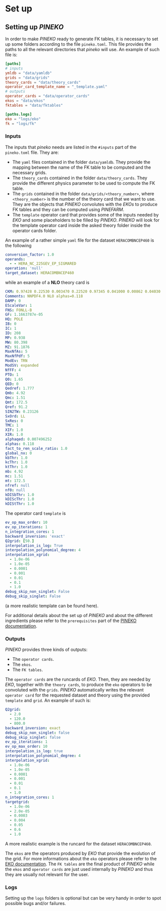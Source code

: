 
# Set up

## Setting up _PINEKO_

In order to make _PINEKO_ ready to generate FK tables, it is necessary to set up
some folders according to the file `pineko.toml`. This file provides the paths
to all the relevant directories that _pineko_ will use.
An example of such file is:

```toml
[paths]
# inputs
ymldb = "data/yamldb"
grids = "data/grids"
theory_cards = "data/theory_cards"
operator_card_template_name = "_template.yaml"
# outputs
operator_cards = "data/operator_cards"
ekos = "data/ekos"
fktables = "data/fktables"

[paths.logs]
eko = "logs/eko"
fk = "logs/fk"
```

### Inputs

The inputs that _pineko_ needs are listed in the `#inputs` part of the
`pineko.toml` file. They are:

- The `yaml` files contained in the folder `data/yamldb`. They provide the
  mapping between the name of the FK table to be computed and the necessary
  grids.
- The `theory_cards` contained in the folder `data/theory_cards`. They provide
  the different physics parameter to be used to compute the FK table.
- The `grids` contained in the folder `data/grids/<theory_number>`, where
  `<theory_number>` is the number of the theory card that we want to use. They
  are the objects that _PINEKO_ convolutes with the _EKOs_ to produce FK tables
  and they can be computed using _PINEFARM_.
- The `template` operator card that provides some of the inputs needed by _EKO_
  and some placeholders to be filled by _PINEKO_. _PINEKO_ will look for the 
  template operator card inside the asked theory folder inside the operator
  cards folder.

An example of a rather simple `yaml` file for the dataset `HERACOMBNCEP460` is
the following

```yaml
conversion_factor: 1.0
operands:
  - - HERA_NC_225GEV_EP_SIGMARED
operation: 'null'
target_dataset: HERACOMBNCEP460
```

while an example of a **NLO** theory card is

```yaml
CKM: 0.97428 0.22530 0.003470 0.22520 0.97345 0.041000 0.00862 0.04030 0.999152
Comments: NNPDF4.0 NLO alphas=0.118
DAMP: 0
EScaleVar: 1
FNS: FONLL-B
GF: 1.1663787e-05
HQ: POLE
IB: 0
IC: 1
ID: 208
MP: 0.938
MW: 80.398
MZ: 91.1876
MaxNfAs: 5
MaxNfPdf: 5
ModEv: TRN
ModSV: expanded
NfFF: 4
PTO: 1
Q0: 1.65
QED: 0
Qedref: 1.777
Qmb: 4.92
Qmc: 1.51
Qmt: 172.5
Qref: 91.2
SIN2TW: 0.23126
SxOrd: LL
SxRes: 0
TMC: 1
XIF: 1.0
XIR: 1.0
alphaqed: 0.007496252
alphas: 0.118
fact_to_ren_scale_ratio: 1.0
global_nx: 0
kbThr: 1.0
kcThr: 1.0
ktThr: 1.0
mb: 4.92
mc: 1.51
mt: 172.5
nfref: null
nf0: null
kDISbThr: 1.0
kDIScThr: 1.0
kDIStThr: 1.0
```

The operator card `template` is

```yaml
ev_op_max_order: 10
ev_op_iterations: 1
n_integration_cores: 1
backward_inversion: 'exact'
Q2grid: [50.]
interpolation_is_log: True
interpolation_polynomial_degree: 4
interpolation_xgrid:
  - 1.0e-06
  - 1.0e-05
  - 0.0001
  - 0.001
  - 0.01
  - 0.1
  - 1.0
debug_skip_non_singlet: False
debug_skip_singlet: False
```
(a more realistic template can be found <Static href="/data/setup/opcard-template.yaml">here</Static>).

For additional details about the set up of _PINEKO_ and about the different
ingredients please refer to the `prerequisites` part of the [PINEKO
documentation](https://pineko.readthedocs.io/en/latest/overview/prerequisites.html).

### Outputs

_PINEKO_ provides three kinds of outputs:

- The `operator cards`.
- The `ekos`.
- The `FK tables`.

The `operator cards` are the runcards of _EKO_. Then, they are needed by _EKO_,
together with the `theory cards`,
to produce the `eko` operators to be convoluted with the `grids`. _PINEKO_
automatically writes the relevant `operator card` for the requested dataset and 
theory using the provided `template` and `grid`. An example of such is: 
```yaml
Q2grid:
  - 2.0
  - 120.0
  - 800.0
backward_inversion: exact
debug_skip_non_singlet: false
debug_skip_singlet: false
ev_op_iterations: 1
ev_op_max_order: 10
interpolation_is_log: true
interpolation_polynomial_degree: 4
interpolation_xgrid:
  - 1.0e-06
  - 1.0e-05
  - 0.0001
  - 0.001
  - 0.01
  - 0.1
  - 1.0
n_integration_cores: 1
targetgrid:
  - 1.0e-06
  - 2.0e-05
  - 0.0003
  - 0.004
  - 0.05
  - 0.6
  - 1.0
```
A more realistic example is the <Static href="/data/setup/opcard-HERACOMBNCEP460.yaml">runcard</Static> for the dataset `HERACOMBNCEP460`.


The `ekos` are the operators produced by _EKO_ that provide the evolution of the
grid. For more informations about the `eko` operators please refer to the [EKO
documentation](https://eko.readthedocs.io/en/latest/).
The `FK tables` are the final product of _PINEKO_ while the `ekos` and `operator cards`
are just used internally by _PINEKO_ and thus they are usually not relevant for
the user.

### Logs

Setting up the `logs` folders is optional but can be very handy in order to spot
possible bugs and/or failures.
